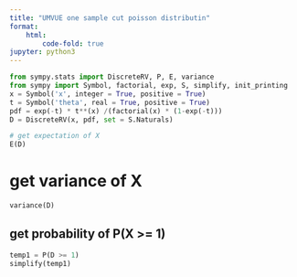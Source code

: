 ```yaml
---
title: "UMVUE one sample cut poisson distributin"
format: 
    html:
        code-fold: true
jupyter: python3
---
```



```python
from sympy.stats import DiscreteRV, P, E, variance
from sympy import Symbol, factorial, exp, S, simplify, init_printing
x = Symbol('x', integer = True, positive = True)
t = Symbol('theta', real = True, positive = True)
pdf = exp(-t) * t**(x) /(factorial(x) * (1-exp(-t)))
D = DiscreteRV(x, pdf, set = S.Naturals)

# get expectation of X
E(D)


```


# get variance of X
```python
variance(D)

```


## get probability of P(X >= 1)
```python
temp1 = P(D >= 1)
simplify(temp1)
```




```python



```